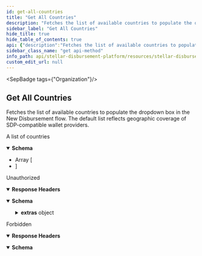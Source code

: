 ```yaml
---
id: get-all-countries
title: "Get All Countries"
description: "Fetches the list of available countries to populate the dropdown box in the New Disbursement flow. The default list reflects geographic coverage of SDP-compatible wallet providers."
sidebar_label: "Get All Countries"
hide_title: true
hide_table_of_contents: true
api: {"description":"Fetches the list of available countries to populate the dropdown box in the New Disbursement flow. The default list reflects geographic coverage of SDP-compatible wallet providers.","tags":["Organization"],"responses":{"200":{"description":"A list of countries","content":{"application/json":{"schema":{"type":"array","items":{"type":"object","properties":{"code":{"type":"string","description":"Country code in ISO 3166 alpha-3","example":"UKR"},"name":{"type":"string","description":"Country name","example":"Ukraine"},"created_at":{"type":"string","format":"date-time","example":"2023-02-03T10:45:51.000Z"},"updated_at":{"type":"string","format":"date-time","example":"2023-02-03T10:45:51.000Z"}}}}}}},"401":{"description":"Unauthorized","headers":{},"content":{"application/json":{"schema":{"type":"object","properties":{"error":{"type":"string"},"extras":{"type":"object","properties":{"status":{"type":"number"},"message":{"type":"string"}}}},"example":{"error":"Not authorized","extras":{"status":401,"message":"Not authorized"}}},"examples":{"response":{"value":{"error":"Not authorized","extras":{"status":401,"message":"Not authorized"}}}}}}},"403":{"description":"Forbidden","headers":{},"content":{"application/json":{"schema":{"type":"object","properties":{"error":{"type":"string"}},"example":{"error":"Forbidden"}},"examples":{"response":{"value":{"error":"Forbidden"}}}}}}},"security":[{"BearerAuth":[]}],"method":"get","path":"/countries","securitySchemes":{"BearerAuth":{"type":"apiKey","name":"Authorization","in":"header","description":"JWT used for authentication, signed with an ES256 private key."}},"info":{"title":"Stellar Disbursement Platform API","version":"","description":"The Stellar Disbursement Platform (SDP) is a tool built for organizations to make bulk payments to a group of recipients over the Stellar network. You can read more about using the SDP [here](https://developers.stellar.org/docs/category/use-the-stellar-disbursement-platform)."},"postman":{"name":"Get All Countries","description":{"content":"Fetches the list of available countries to populate the dropdown box in the New Disbursement flow. The default list reflects geographic coverage of SDP-compatible wallet providers.","type":"text/plain"},"url":{"path":["countries"],"host":["{{baseUrl}}"],"query":[],"variable":[]},"header":[{"key":"Accept","value":"application/json"}],"method":"GET","auth":{"type":"apikey","apikey":[{"type":"any","value":"Authorization","key":"key"},{"type":"any","value":"<API Key>","key":"value"},{"type":"any","value":"header","key":"in"}]}}}
sidebar_class_name: "get api-method"
info_path: api/stellar-disbursement-platform/resources/stellar-disbursement-platform-api
custom_edit_url: null
---
```



<SepBadge tags={"Organization"}/>


## Get All Countries



Fetches the list of available countries to populate the dropdown box in the New Disbursement flow. The default list reflects geographic coverage of SDP-compatible wallet providers.

<div><ApiTabs><TabItem label={"200"} value={"200"}><div>

A list of countries

</div><div><MimeTabs schemaType={"response"}><TabItem label={"application/json"} value={"application/json"}><SchemaTabs><TabItem label={"Schema"} value={"Schema"}><details style={{}} data-collapsed={false} open={true}><summary style={{"textAlign":"left"}}><strong>Schema</strong></summary><div style={{"textAlign":"left","marginLeft":"1rem"}}></div><ul style={{"marginLeft":"1rem"}}><li><div style={{"fontSize":"var(--ifm-code-font-size)","opacity":"0.6","marginLeft":"-.5rem","paddingBottom":".5rem"}}>Array [</div></li><SchemaItem collapsible={false} name={"code"} required={false} schemaName={"string"} qualifierMessage={undefined} schema={{"type":"string","description":"Country code in ISO 3166 alpha-3","example":"UKR"}}></SchemaItem><SchemaItem collapsible={false} name={"name"} required={false} schemaName={"string"} qualifierMessage={undefined} schema={{"type":"string","description":"Country name","example":"Ukraine"}}></SchemaItem><SchemaItem collapsible={false} name={"created_at"} required={false} schemaName={"date-time"} qualifierMessage={undefined} schema={{"type":"string","format":"date-time","example":"2023-02-03T10:45:51.000Z"}}></SchemaItem><SchemaItem collapsible={false} name={"updated_at"} required={false} schemaName={"date-time"} qualifierMessage={undefined} schema={{"type":"string","format":"date-time","example":"2023-02-03T10:45:51.000Z"}}></SchemaItem><li><div style={{"fontSize":"var(--ifm-code-font-size)","opacity":"0.6","marginLeft":"-.5rem"}}>]</div></li></ul></details></TabItem><TabItem label={"Example (from schema)"} value={"Example (from schema)"}><ResponseSamples responseExample={"[\n  {\n    \"code\": \"UKR\",\n    \"name\": \"Ukraine\",\n    \"created_at\": \"2023-02-03T10:45:51.000Z\",\n    \"updated_at\": \"2023-02-03T10:45:51.000Z\"\n  }\n]"} language={"json"}></ResponseSamples></TabItem></SchemaTabs></TabItem></MimeTabs></div></TabItem><TabItem label={"401"} value={"401"}><div>

Unauthorized

</div><details style={{"textAlign":"left","marginBottom":"1rem"}} data-collaposed={true} open={false}><summary style={{}}><strong>Response Headers</strong></summary><ul style={{"marginLeft":"1rem"}}></ul></details><div><MimeTabs schemaType={"response"}><TabItem label={"application/json"} value={"application/json"}><SchemaTabs><TabItem label={"Schema"} value={"Schema"}><details style={{}} data-collapsed={false} open={true}><summary style={{"textAlign":"left"}}><strong>Schema</strong></summary><div style={{"textAlign":"left","marginLeft":"1rem"}}></div><ul style={{"marginLeft":"1rem"}}><SchemaItem collapsible={false} name={"error"} required={false} schemaName={"string"} qualifierMessage={undefined} schema={{"type":"string"}}></SchemaItem><SchemaItem collapsible={true} className={"schemaItem"}><details style={{}}><summary style={{}}><strong>extras</strong><span style={{"opacity":"0.6"}}> object</span></summary><div style={{"marginLeft":"1rem"}}><SchemaItem collapsible={false} name={"status"} required={false} schemaName={"number"} qualifierMessage={undefined} schema={{"type":"number"}}></SchemaItem><SchemaItem collapsible={false} name={"message"} required={false} schemaName={"string"} qualifierMessage={undefined} schema={{"type":"string"}}></SchemaItem></div></details></SchemaItem></ul></details></TabItem><TabItem label={"Example (from schema)"} value={"Example (from schema)"}><ResponseSamples responseExample={"{\n  \"error\": \"Not authorized\",\n  \"extras\": {\n    \"status\": 401,\n    \"message\": \"Not authorized\"\n  }\n}"} language={"json"}></ResponseSamples></TabItem><TabItem label={"response"} value={"response"}><ResponseSamples responseExample={"{\n  \"error\": \"Not authorized\",\n  \"extras\": {\n    \"status\": 401,\n    \"message\": \"Not authorized\"\n  }\n}"} language={"json"}></ResponseSamples></TabItem></SchemaTabs></TabItem></MimeTabs></div></TabItem><TabItem label={"403"} value={"403"}><div>

Forbidden

</div><details style={{"textAlign":"left","marginBottom":"1rem"}} data-collaposed={true} open={false}><summary style={{}}><strong>Response Headers</strong></summary><ul style={{"marginLeft":"1rem"}}></ul></details><div><MimeTabs schemaType={"response"}><TabItem label={"application/json"} value={"application/json"}><SchemaTabs><TabItem label={"Schema"} value={"Schema"}><details style={{}} data-collapsed={false} open={true}><summary style={{"textAlign":"left"}}><strong>Schema</strong></summary><div style={{"textAlign":"left","marginLeft":"1rem"}}></div><ul style={{"marginLeft":"1rem"}}><SchemaItem collapsible={false} name={"error"} required={false} schemaName={"string"} qualifierMessage={undefined} schema={{"type":"string"}}></SchemaItem></ul></details></TabItem><TabItem label={"Example (from schema)"} value={"Example (from schema)"}><ResponseSamples responseExample={"{\n  \"error\": \"Forbidden\"\n}"} language={"json"}></ResponseSamples></TabItem><TabItem label={"response"} value={"response"}><ResponseSamples responseExample={"{\n  \"error\": \"Forbidden\"\n}"} language={"json"}></ResponseSamples></TabItem></SchemaTabs></TabItem></MimeTabs></div></TabItem></ApiTabs></div>
